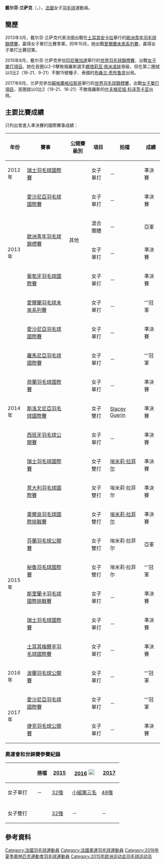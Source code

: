 {{noteTA|G1=Badminton}}
{{Infobox 羽球選手
| playername              = 戴尔芬·兰萨克<br />{{lang|fr|Delphine Lansac}}
| image                   = TOTAL BWF World Champs 2015 Day 2 Delphine Lansac.jpg
| size                    = 250
| caption                 = 
| birth_name              = 
| date_of_birth           = {{birth_date_and_age|1995|7|18}}<ref name="15Baku">{{cite web|title=Athletes - France FRA - Delphine Lansac|url=http://www.baku2015.com/athletes/athlete=lansac-delphine-1008847/index.html?intcmp=athletes-hub|publisher=Baku 2015 European Games official website|access-date=2015-06-18|archive-url=https://web.archive.org/web/20150618112323/http://www.baku2015.com/athletes/athlete=lansac-delphine-1008847/index.html?intcmp=athletes-hub|archive-date=2015-06-18|dead-url=yes}}{{en}}</ref>
| place_of_birth          = {{FRA}}[[里昂|里昂]]<ref name="15Baku"/>
| height                  = {{height|m=1.69}}<ref name="15Baku"/>
| weight                  = {{weight|kg=60}}<ref name="15Baku"/>
| event                   = 女子單打、女子雙打
| country                 = {{FRA}}
| years_active            = 
| handedness              = 
| coach                   = [[Sylvain_Janier|Sylvain Janier]]<br/>[[Bertrand_Gallet|Bertrand Gallet]]<ref name="15Baku"/>
| highest_ranking         = 第49位（女單）
| date_of_highest_ranking = 2016年4月14日<ref name="ranking">[http://bwfcontent.tournamentsoftware.com/ranking/player.aspx?id=11138&player=306540 BWF World Ranking - Ranking of Delphine LANSAC (79056)] {{Wayback|url=http://bwfcontent.tournamentsoftware.com/ranking/player.aspx?id=11138&player=306540 |date=20170305002930 }}{{en}}</ref>
| current_ranking         = 第61位（女單）<br/>第141位（女雙-[[埃米莉·拉菲尔|拉菲尔]]）
| date_of_current_ranking = 2018年1月18日<ref>[http://bwfcontent.tournamentsoftware.com/ranking/category.aspx?id=11138&category=473 BWF World Ranking - BWF世界排名榜 (1/18/2018) - Women's singles] {{Wayback|url=http://bwfcontent.tournamentsoftware.com/ranking/category.aspx?id=11138&category=473 |date=20210813071530 }}{{en}}</ref><ref>[http://bwfcontent.tournamentsoftware.com/ranking/category.aspx?id=11138&category=475 BWF World Ranking - BWF世界排名榜 (1/18/2018) - Women's doubles] {{Webarchive|url=https://archive.is/20160505121541/http://bwfcontent.tournamentsoftware.com/ranking/category.aspx?id=11138&category=475 |date=2016-05-05 }}{{en}}</ref>
| played                  = 144勝–79負（女單）<br/>54勝–38負（女雙）<br/>7勝–4負（混雙）
| titles                  = 
| bwf_profile             = 931C5F38-2A69-4C74-90DA-49485F5F6A0A
| bwf_id                  = 79056
| updated                 = 2018年1月18日
}}
{{MedalTableTop}}
{{MedalSport | 女子[[羽毛球|羽毛球]]}}
{{MedalCountry | {{FRA}}}}
{{MedalCompetition | [[歐洲青年羽毛球錦標賽|歐洲青年羽毛球錦標賽]]}}
{{MedalSilver| [[2013年歐洲青年羽毛球錦標賽|2013年 安卡拉]] | 混合團體 }}
{{MedalBronze| [[2013年歐洲青年羽毛球錦標賽|2013年 安卡拉]] | 女子單打 }}
{{MedalBottom}}
'''戴尔芬·兰萨克'''（{{lang-fr|'''Delphine Lansac '''}}，{{bd|1995年|7月18日}}），[[法國|法國]]女子[[羽毛球|羽毛球]]運動員。

==簡歷==
2013年3月，戴尔芬·兰萨克代表法國出戰在[[土耳其|土耳其]][[安卡拉|安卡拉]]舉行的[[2013年歐洲青年羽毛球錦標賽|歐洲青年羽毛球錦標賽]]，贏得女子單打比賽季軍。同年10月，她出戰[[2013年愛爾蘭羽毛球未來系列賽|愛爾蘭未來系列賽]]，贏得女子單打比賽冠軍。

2015年8月，戴尔芬·兰萨克參加[[印尼|印尼]][[雅加達|雅加達]]舉行的[[2015年世界羽毛球錦標賽|世界羽毛球錦標賽]]，出戰[[2015年世界羽毛球錦標賽女子單打項目|女子單打項目]]。她在首圈以2-0擊敗俄羅斯選手[[娜塔莉亚·佩米诺娃|娜塔莉亚·佩米诺娃]]晉級，但在第二圈就以0比2（18-21、9-21）不敵15號種子、泰國的[[布桑兰·恩布鲁庞|布桑兰·恩布鲁庞]]出局。

2017年8月，兰萨克參加[[蘇格蘭|蘇格蘭]][[格拉斯哥|格拉斯哥]]舉行的[[2017年世界羽毛球錦標賽|世界羽毛球錦標賽]]，出戰[[2017年世界羽毛球錦標賽女子單打項目|女子單打項目]]，首圈就以0比2（19-21、16-21）不敵俄羅斯的[[叶夫根尼娅·科泽茨卡亚|叶夫根尼娅·科泽茨卡亚]]出局。

==主要比賽成績==
只列出曾進入準決賽的國際賽事成績：
{| class=wikitable style="text-align:center; font-size:small;" 
!width="50"|年份
!width="180"|賽事
!width="80"|公開賽級別
!width="60"|項目
!width="120"|拍檔
!width="50"|成績
|-
!rowspan="1"|2012年
|[[2012年瑞士羽毛球國際賽|瑞士羽毛球國際賽]]
|{{BWFIC}}
|女子單打
|－
|bgcolor="#b8860b"|準決賽
|-
!rowspan="5"|2013年
|[[2013年愛沙尼亞羽毛球國際賽|愛沙尼亞羽毛球國際賽]]
|{{BWFIS}}
|女子單打
|－
|bgcolor="#b8860b"|準決賽
|-
|rowspan="2"|[[2013年歐洲青年羽毛球錦標賽|歐洲青年羽毛球錦標賽]]
|rowspan="2"|其他
|混合團體
|－
|bgcolor="silver"|亞軍
|-
|女子單打
|－
|bgcolor="#b8860b"|準決賽
|-
|[[2013年葡萄牙羽毛球國際賽|葡萄牙羽毛球國際賽]]
|{{BWFIS}}
|女子單打
|－
|bgcolor="#b8860b"|準決賽
|-
|[[2013年愛爾蘭羽毛球未來系列賽|愛爾蘭羽毛球未來系列賽]]
|{{BWFFS}}
|女子單打
|－
|bgcolor="gold"|'''冠軍
|-
!rowspan="7"|2014年
|[[2014年愛沙尼亞羽毛球國際賽|愛沙尼亞羽毛球國際賽]]
|{{BWFIS}}
|女子單打
|－
|bgcolor="#b8860b"|準決賽
|-
|[[2014年羅馬尼亞羽毛球國際賽|羅馬尼亞羽毛球國際賽]]
|{{BWFIS}}
|女子單打
|－
|bgcolor="gold"|'''冠軍
|-
|[[2014年荷蘭羽毛球國際賽|荷蘭羽毛球國際賽]]
|{{BWFIS}}
|女子單打
|－
|bgcolor="#b8860b"|準決賽
|-
|[[2014年斯洛文尼亞羽毛球國際賽|斯洛文尼亞羽毛球國際賽]]
|{{BWFIS}}
|女子雙打
|[[Stacey_Guerin|Stacey Guerin]]
|bgcolor="#b8860b"|準決賽
|-
|[[2014年西班牙羽毛球公開賽|西班牙羽毛球公開賽]]
|{{BWFIC}}
|女子單打
|－
|bgcolor="#b8860b"|準決賽
|-
|[[2014年瑞士羽毛球國際賽|瑞士羽毛球國際賽]]
|{{BWFIC}}
|女子雙打
|[[埃米莉·拉菲尔|埃米莉·拉菲尔]]
|bgcolor="#b8860b"|準決賽
|-
|[[2014年意大利羽毛球國際賽|意大利羽毛球國際賽]]
|{{BWFIC}}
|女子雙打
|埃米莉·拉菲尔
|bgcolor="#b8860b"|準決賽
|-
!rowspan="6"|2015年
|[[2015年奧爾良羽毛球國際挑戰賽|奧爾良羽毛球國際挑戰賽]]
|{{BWFIC}}
|女子雙打
|[[埃米莉·拉菲尔|埃米莉·拉菲尔]]
|bgcolor="#b8860b"|準決賽
|-
|[[2015年芬蘭羽毛球公開賽|芬蘭羽毛球公開賽]]
|{{BWFIC}}
|女子雙打
|埃米莉·拉菲尔
|bgcolor="silver"|亞軍
|-
|[[2015年秘魯羽毛球國際賽|秘魯羽毛球國際賽]]
|{{BWFIC}}
|女子雙打
|埃米莉·拉菲尔
|bgcolor="gold"|'''冠軍
|-
|[[2015年斯里蘭卡羽毛球國際挑戰賽|斯里蘭卡羽毛球國際挑戰賽]]
|{{BWFIC}}
|女子單打
|－
|bgcolor="#b8860b"|準決賽
|-
|[[2015年瑞士羽毛球國際賽|瑞士羽毛球國際賽]]
|{{BWFIC}}
|女子單打
|－
|bgcolor="#b8860b"|準決賽
|-
|[[2015年土耳其梅爾辛羽毛球國際賽|土耳其梅爾辛羽毛球國際賽]]
|{{BWFIC}}
|女子單打
|－
|bgcolor="#b8860b"|準決賽
|-
!rowspan="1"|2016年
|[[2016年波蘭羽毛球公開賽|波蘭羽毛球公開賽]]
|{{BWFIC}}
|女子單打
|－
|bgcolor="gold"|'''冠軍
|-
!rowspan="2"|2017年
|[[2017年愛沙尼亞羽毛球國際賽|愛沙尼亞羽毛球國際賽]]
|{{BWFIS}}
|女子單打
|－
|bgcolor="gold"|'''冠軍
|-
|[[2017年捷克羽毛球公開賽|捷克羽毛球公開賽]]
|{{BWFIC}}
|女子單打
|－
|bgcolor="#b8860b"|準決賽
|}
{{BWF賽事級別索引}}

===奧運會和世錦賽參賽紀錄===
{| class=wikitable style="text-align:center; font-size:small;" 
!
!搭檔
!width="50"|[[2015年世界羽毛球錦標賽|2015]]
!width="80"|[[2016年夏季奧林匹克運動會羽毛球比賽|2016]] [[File:Olympic_rings_without_rims.svg|20px]]
!width="50"|[[2017年世界羽毛球錦標賽|2017]]
|-
!width="80"|女子單打
|－
|[[2015年世界羽毛球錦標賽女子單打項目|32強]]
|[[2016年夏季奧林匹克運動會羽毛球女子單打比賽|小組第三名]]
|[[2017年世界羽毛球錦標賽女子單打項目|48強]]
|-
|
|-
!width="80"|女子雙打
|align="left"|{{nowrap|[[埃米莉·拉菲尔|埃米莉·拉菲尔]]}}
|[[2015年世界羽毛球錦標賽女子雙打項目|32強]]
|－
|－
|}

== 參考資料 ==
{{Reflist}}

{{DEFAULTSORT:Lansac, Delphine}}
[[Category:法國羽毛球運動員|Category:法國羽毛球運動員]]
[[Category:法國奧運羽毛球運動員|Category:法國奧運羽毛球運動員]]
[[Category:2016年夏季奧林匹克運動會羽毛球運動員|Category:2016年夏季奧林匹克運動會羽毛球運動員]]
[[Category:2015年欧洲运动会羽毛球运动员|Category:2015年欧洲运动会羽毛球运动员]]